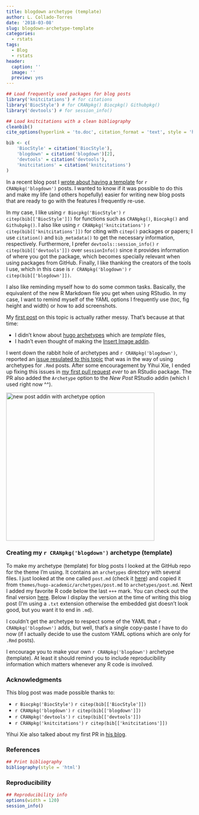 ```yaml
---
title: blogdown archetype (template)
author: L. Collado-Torres
date: '2018-03-08'
slug: blogdown-archetype-template
categories:
  - rstats
tags:
  - Blog
  - rstats
header:
  caption: ''
  image: ''
  preview: yes
---
```


```r
## Load frequently used packages for blog posts
library('knitcitations') # for citations
library('BiocStyle') # for CRANpkg() Biocpkg() Githubpkg()
library('devtools') # for session_info()

## Load knitcitations with a clean bibliography
cleanbib()
cite_options(hyperlink = 'to.doc', citation_format = 'text', style = 'html')

bib <- c(
    'BiocStyle' = citation('BiocStyle'),
    'blogdown' = citation('blogdown')[2],
    'devtools' = citation('devtools'),
    'knitcitations' = citation('knitcitations')
)
```

In a recent blog post I [wrote about having a template](http://lcolladotor.github.io/2018/02/17/r-markdown-blog-template/#.WqDOdpPwa50) for `r CRANpkg('blogdown')` posts. I wanted to know if it was possible to do this and make my life (and others hopefully) easier for writing new blog posts that are ready to go with the features I frequently re-use. 

In my case, I like using `r Biocpkg('BiocStyle')` `r citep(bib[['BiocStyle']])` for functions such as `CRANpkg()`, `Biocpkg()` and `Githubpkg()`. I also like using `r CRANpkg('knitcitations')` `r citep(bib[['knitcitations']])` for citing with `citep()` packages or papers; I use `citation()` and `bib_metadata()` to get the necessary information, respectively. Furthermore, I prefer `devtools::session_info()` `r citep(bib[['devtools']])` over `sessionInfo()` since it provides information of where you got the package, which becomes specially relevant when using packages from GitHub. Finally, I like thanking the creators of the tools I use, which in this case is `r CRANpkg('blogdown')` `r citep(bib[['blogdown']])`.

I also like reminding myself how to do some common tasks. Basically, the equivalent of the new R Markdown file you get when using RStudio. In my case, I want to remind myself of the YAML options I frequently use (toc, fig height and width) or how to add screenshots.

My [first post](http://lcolladotor.github.io/2018/02/17/r-markdown-blog-template/#.WqDOdpPwa50) on this topic is actually rather messy. That's because at that time:

* I didn't know about [hugo archetypes](https://gohugo.io/content-management/archetypes/) which are _template_ files,
* I hadn't even thought of making the [Insert Image addin](http://lcolladotor.github.io/2018/03/07/blogdown-insert-image-addin/#.WqDRmpPwa50).

I went down the rabbit hole of archetypes and `r CRANpkg('blogdown')`, reported an [issue resulated to this topic](https://github.com/rstudio/blogdown/issues/261) that was in the way of using archetypes for `.Rmd` posts. After some encouragement by Yihui Xie, I ended up fixing this issues in [my first pull request](https://github.com/rstudio/blogdown/pull/263) _ever_ to an RStudio package. The PR also added the `Archetype` option to the _New Post_ RStudio addin (which I used right now ^^). 

<img src="http://lcolladotor.github.io/post/2018-03-08-blogdown-archetype-template_files/Screen Shot 2018-03-08 at 1.05.13 AM.png" alt="new post addin with archetype option" width="400"/>

### Creating my `r CRANpkg('blogdown')` archetype (template)

To make my archetype (template) for blog posts I looked at the GitHub repo for the theme I'm using. It contains an `archetypes` directory with several files. I just looked at the one called `post.md` (check it [here](https://github.com/gcushen/hugo-academic/blob/master/archetypes/post.md)) and copied it from `themes/hugo-academic/archetypes/post.md` to `archetypes/post.md`. Next I added my favorite R code below the last `+++` mark. You can check out the final version [here](https://github.com/lcolladotor/hugoblog/blob/master/archetypes/post.md). Below I display the version at the time of writing this blog post (I'm using a `.txt` extension otherwise the embedded gist doesn't look good, but you want it to end in `.md`).

<script src="https://gist.github.com/lcolladotor/c3e141e033306299d0946a76e71f2967.js"></script>

I couldn't get the archetype to respect some of the YAML that `r CRANpkg('blogdown')` adds, but well, that's a single copy-paste I have to do now (if I actually decide to use the custom YAML options which are only for `.Rmd` posts).

I encourage you to make your own `r CRANpkg('blogdown')` archetype (template). At least it should remind you to include reproducibility information which matters whenever any R code is involved.


### Acknowledgments


This blog post was made possible thanks to:

* `r Biocpkg('BiocStyle')` `r citep(bib[['BiocStyle']])`
* `r CRANpkg('blogdown')` `r citep(bib[['blogdown']])`
* `r CRANpkg('devtools')` `r citep(bib[['devtools']])`
* `r CRANpkg('knitcitations')` `r citep(bib[['knitcitations']])`

Yihui Xie also talked about my first PR in [his blog](https://yihui.name/en/2018/02/bite-sized-pull-requests/).

### References

```r
## Print bibliography
bibliography(style = 'html')
```

### Reproducibility

```r
## Reproducibility info
options(width = 120)
session_info()
```
